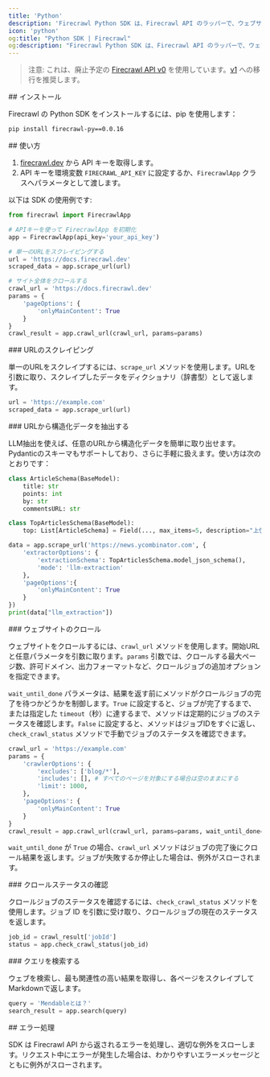 ```yaml
---
title: 'Python'
description: 'Firecrawl Python SDK は、Firecrawl API のラッパーで、ウェブサイトを簡単に Markdown に変換できます。'
icon: 'python'
og:title: "Python SDK | Firecrawl"
og:description: "Firecrawl Python SDK は、Firecrawl API のラッパーで、ウェブサイトを簡単に Markdown に変換できます。"
---
```


> 注意: これは、廃止予定の [Firecrawl API v0](/ja/v0/introduction) を使用しています。[v1](/ja/sdks/python) への移行を推奨します。

<div id="installation">
  ## インストール
</div>

Firecrawl の Python SDK をインストールするには、pip を使用します：

```bash
pip install firecrawl-py==0.0.16
```

<div id="usage">
  ## 使い方
</div>

1. [firecrawl.dev](https://firecrawl.dev) から API キーを取得します。
2. API キーを環境変数 `FIRECRAWL_API_KEY` に設定するか、`FirecrawlApp` クラスへパラメータとして渡します。

以下は SDK の使用例です:

```python
from firecrawl import FirecrawlApp

# APIキーを使って FirecrawlApp を初期化
app = FirecrawlApp(api_key='your_api_key')

# 単一のURLをスクレイピングする
url = 'https://docs.firecrawl.dev'
scraped_data = app.scrape_url(url)

# サイト全体をクロールする
crawl_url = 'https://docs.firecrawl.dev'
params = {
    'pageOptions': {
        'onlyMainContent': True
    }
}
crawl_result = app.crawl_url(crawl_url, params=params)
```

<div id="scraping-a-url">
  ### URLのスクレイピング
</div>

単一のURLをスクレイプするには、`scrape_url` メソッドを使用します。URLを引数に取り、スクレイプしたデータをディクショナリ（辞書型）として返します。

```python
url = 'https://example.com'
scraped_data = app.scrape_url(url)
```

<div id="extracting-structured-data-from-a-url">
  ### URLから構造化データを抽出する
</div>

LLM抽出を使えば、任意のURLから構造化データを簡単に取り出せます。Pydanticのスキーマもサポートしており、さらに手軽に扱えます。使い方は次のとおりです：

```python
class ArticleSchema(BaseModel):
    title: str
    points: int 
    by: str
    commentsURL: str

class TopArticlesSchema(BaseModel):
    top: List[ArticleSchema] = Field(..., max_items=5, description="上位5件のストーリー")

data = app.scrape_url('https://news.ycombinator.com', {
    'extractorOptions': {
        'extractionSchema': TopArticlesSchema.model_json_schema(),
        'mode': 'llm-extraction'
    },
    'pageOptions':{
        'onlyMainContent': True
    }
})
print(data["llm_extraction"])
```

<div id="crawling-a-website">
  ### ウェブサイトのクロール
</div>

ウェブサイトをクロールするには、`crawl_url` メソッドを使用します。開始URLと任意パラメータを引数に取ります。`params` 引数では、クロールする最大ページ数、許可ドメイン、出力フォーマットなど、クロールジョブの追加オプションを指定できます。

`wait_until_done` パラメータは、結果を返す前にメソッドがクロールジョブの完了を待つかどうかを制御します。`True` に設定すると、ジョブが完了するまで、または指定した `timeout`（秒）に達するまで、メソッドは定期的にジョブのステータスを確認します。`False` に設定すると、メソッドはジョブIDをすぐに返し、`check_crawl_status` メソッドで手動でジョブのステータスを確認できます。

```python
crawl_url = 'https://example.com'
params = {
    'crawlerOptions': {
        'excludes': ['blog/*'],
        'includes': [], # すべてのページを対象にする場合は空のままにする
        'limit': 1000,
    },
    'pageOptions': {
        'onlyMainContent': True
    }
}
crawl_result = app.crawl_url(crawl_url, params=params, wait_until_done=True, timeout=5)
```

`wait_until_done` が `True` の場合、`crawl_url` メソッドはジョブの完了後にクロール結果を返します。ジョブが失敗するか停止した場合は、例外がスローされます。

<div id="checking-crawl-status">
  ### クロールステータスの確認
</div>

クロールジョブのステータスを確認するには、`check_crawl_status` メソッドを使用します。ジョブ ID を引数に受け取り、クロールジョブの現在のステータスを返します。

```python
job_id = crawl_result['jobId']
status = app.check_crawl_status(job_id)
```

<div id="search-for-a-query">
  ### クエリを検索する
</div>

ウェブを検索し、最も関連性の高い結果を取得し、各ページをスクレイプしてMarkdownで返します。

```python
query = 'Mendableとは？'
search_result = app.search(query)
```

<div id="error-handling">
  ## エラー処理
</div>

SDK は Firecrawl API から返されるエラーを処理し、適切な例外をスローします。リクエスト中にエラーが発生した場合は、わかりやすいエラーメッセージとともに例外がスローされます。